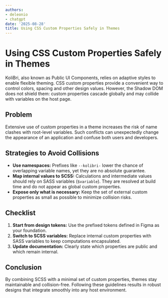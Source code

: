 ```yaml
---
authors:
- deleonio
- chatgpt
date: '2025-08-28'
title: Using CSS Custom Properties Safely in Themes
---
```



# Using CSS Custom Properties Safely in Themes

KoliBri, also known as Public UI Components, relies on adaptive styles to enable flexible theming. CSS custom properties provide a convenient way to control colors, spacing and other design values. However, the Shadow DOM does not shield them: custom properties cascade globally and may collide with variables on the host page.

## Problem

Extensive use of custom properties in a theme increases the risk of name clashes with root-level variables. Such conflicts can unexpectedly change the appearance of an application and confuse both users and developers.

## Strategies to Avoid Collisions

- **Use namespaces:** Prefixes like `--kolibri-` lower the chance of overlapping variable names, yet they are no absolute guarantee.
- **Map internal values to SCSS:** Calculations and intermediate values should rely on SASS variables (`$variable`). They are resolved at build time and do not appear as global custom properties.
- **Expose only what is necessary:** Keep the set of external custom properties as small as possible to minimize collision risks.

## Checklist

1. **Start from design tokens:** Use the prefixed tokens defined in Figma as your foundation.
2. **Switch to SCSS variables:** Replace internal custom properties with SASS variables to keep computations encapsulated.
3. **Update documentation:** Clearly state which properties are public and which remain internal.

## Conclusion

By combining SCSS with a minimal set of custom properties, themes stay maintainable and collision-free. Following these guidelines results in robust designs that integrate smoothly into any host environment.

